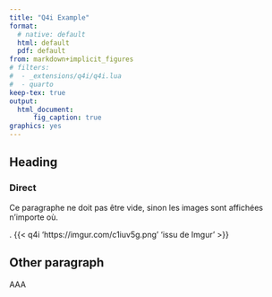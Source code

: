 ```yaml
---
title: "Q4i Example"
format:
  # native: default
  html: default
  pdf: default
from: markdown+implicit_figures
# filters:
#  - _extensions/q4i/q4i.lua
#  - quarto
keep-tex: true
output: 
  html_document:
      fig_caption: true
graphics: yes
---
```


## Heading

### Direct
Ce paragraphe ne doit pas être vide, sinon les images sont affichées n'importe où.

.
{{< q4i 'https://imgur.com/c1iuv5g.png' 'issu de Imgur' >}}

## Other paragraph

AAA